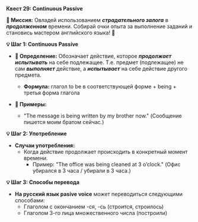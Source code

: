 
**Квест 29: Continuous Passive**

**🎯 Миссия:**
Овладей использованием ***страдательного залога*** в ***продолженном*** времени. Собирай очки опыта за выполнение заданий и становись мастером английского языка! 🌟

**💡 Шаг 1: Continuous Passive**
- **📜 Определение:** Обозначает действие, которое ***продолжает испытывать*** на себе подлежащее. Т.е. предмет (подлежащее) не сам ***выполняет*** действие, а ***испытывает*** на себе действие другого предмета.
    - **Формула:** глагол <Highlight>to be</Highlight> в соответствующей форме + <Highlight>being</Highlight> + третья форма глагола

- **📝 Примеры:**
    - <Highlight>"The message is being written by my brother now."</Highlight> <Highlight>(Сообщение пишется моим братом сейчас.)</Highlight>

**💡 Шаг 2: Употребление**
- **Случаи употребления:**
    - Когда действие продолжает происходить в <Highlight>конкретный момент</Highlight> времени.
        - Пример: <Highlight>"The office was being cleaned at 3 o’clock."</Highlight> <Highlight>(Офис убирался в 3 часа / убирали в 3 часа.)</Highlight>

**💡 Шаг 3: Способы перевода**
- **На русский язык pasive voice** может переводиться следующими способами:
    - Глаголом с окончанием <Highlight>-ся,</Highlight> <Highlight>-сь</Highlight> (строится, строилось)
    - Глаголом <Highlight>3-го лица</Highlight> множественного числа (построили)